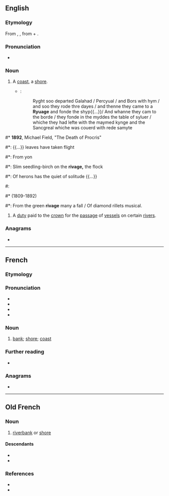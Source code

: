 ==English==

===Etymology===
From {{etyl|xno|en}} {{m|fro|rivage}}, {{etyl|frm|en}} {{m|frm|rivage}}, from {{m|fro|rive}} + {{m|fro|-age}}.

===Pronunciation===
* {{a|UK}} {{IPA|en|/ˈɹɪvɪdʒ/}}

===Noun===
{{en-noun}}

# {{lb|en|now|_|rare|poetic}} A [[coast]], a [[shore]].
#* {{RQ:Mlry MrtDrthr|19.21|2|XVII|xxj}}:
#*: Ryght soo departed Galahad / Percyual / and Bors with hym / and soo they rode thre dayes / and thenne they came to a '''Ryuage''' and fonde the shyp{{...}}/ And whanne they cam to the borde / they fonde in the myddes the table of syluer / whiche they had lefte with the maymed kynge and the Sancgreal whiche was couerd with rede samyte
<!--Prior quote:And so they rode three dayes, and than they com to a '''ryvage''' and founde the shippe whereof the tale spekith of tofore-->
#* '''1892''', Michael Field, "The Death of Procris"
#*: {{...}} leaves have taken flight
#*: From yon
#*: Slim seedling-birch on the '''rivage,''' the flock
#*: Of herons has the quiet of solitude {{...}}
#: {{rfquotek|Edmund Spenser}}
#* {{w|Alfred, Lord Tennyson|Alfred Tennyson}} (1809-1892)
#*: From the green '''rivage''' many a fall / Of diamond rillets musical.
# {{lb|en|legal|UK|historical}} A [[duty]] paid to the [[crown]] for the [[passage]] of [[vessel]]s on certain [[river]]s.

===Anagrams===
* {{anagrams|en|a=aegirv|Argive|virgae}}

----

==French==

===Etymology===
{{suffix|fr|rive|age}}

===Pronunciation===
* {{IPA|fr|/ʁi.vaʒ/}}
* {{audio|fr|LL-Q150 (fra)-DSwissK-rivage.wav|Audio}}
* {{homophones|fr|rivages}}
* {{hyphenation|fr|ri|vage}}

===Noun===
{{fr-noun|m}}

# [[bank]]; [[shore]]; [[coast]]

===Further reading===
* {{R:TLFi}}

===Anagrams===
* {{l|fr|virage}}

----

==Old French==

===Noun===
{{fro-noun|m}}

# [[riverbank]] or [[shore]]

====Descendants====
* {{desc|en|rivage|bor=1}}
* {{desc|fr|rivage}}

===References===
* {{R:Godefroy|supplement=1}}
* {{R:Anglo-Norman On-Line Hub}}